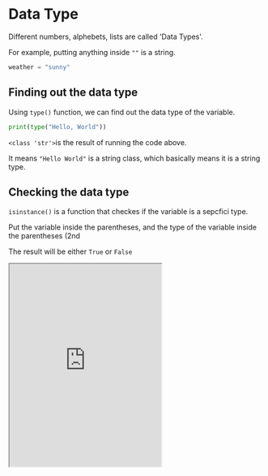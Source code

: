# Data Type

Different numbers, alphebets, lists are called 'Data Types'.

For example, putting anything inside `""` is a string.

```py
weather = "sunny"
```

## Finding out the data type

Using `type()` function, we can find out the data type of the variable.

```py
print(type("Hello, World"))
```

`<class 'str'>`is the result of running the code above.

It means `"Hello World"` is a string class, which basically means it is a string type.

## Checking the data type

`isinstance()` is a function that checkes if the variable is a sepcfici type.

Put the variable inside the parentheses, and the type of the variable inside the parentheses (2nd

The result will be either `True` or `False`

<iframe
  loading="lazy"
  title="Python IDLE Trinket"
  src="https://trinket.io/embed/python/85c6b99c02"
  height="400"
/>

Because `"sunny"` is a string, `isinstance("sunny", str)` will return `True`.

:::note In Python, string means letters and we use `str`. :::


<Quiz
  quiz={{
    quizTitle: 'Python Quiz 4',
    quizSynopsis: 'Quiz for data types',
    nrOfQuestions: '2',
    questions: [
      {
        question: 'What is the data type of "Python"',
        questionType: 'text',
        answerSelectionType: 'single',
        answers: ['String', 'Number', 'List', 'Dictionary'],
        correctAnswer: '1',
        explanation: '"Python" with the quotes is a string.',
        point: '40',
      },
      {
        question: 'Running isinstance("stupid head", str) prints...',
        questionType: 'text',
        answerSelectionType: 'single',
        answers: ['True', 'False', 'Error'],
        correctAnswer: '1',
        explanation: '"stupid head" is a string.',
        point: '60',
      },
    ],
  }}
/>
